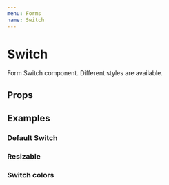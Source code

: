```yaml
---
menu: Forms
name: Switch
---
```



# Switch

Form Switch component. Different styles are available.

## Props

<PropsTable of={Switch} />

## Examples

### Default Switch
<Playground>
  <Switch id="switch" name="switch" />
</Playground>

### Resizable
<Playground>
  <Switch id="switch" name="switch" size={64} inset={8} />
</Playground>

### Switch colors
<Playground>
  <Switch id="switch" name="switch" variant="red" />
</Playground>
